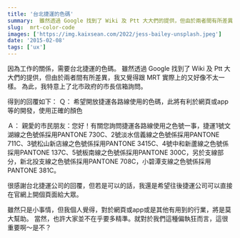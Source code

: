 ```yaml
---
title: '台北捷運的色碼'
summary:  雖然透過 Google 找到了 Wiki 及 Ptt 大大們的提供，但由於兩者間有所差異，我又覺得跟 MRT 實際上的又好像不太一樣。為此，我特意上了北市政府的市長信箱詢問。
slug:  mrt-color-code
images: ['https://img.kaixsean.com/2022/jess-bailey-unsplash.jpeg']
date: '2015-02-08'
tags: ['ux']
---
```

因為工作的關係，需要台北捷運的色碼。
雖然透過 Google 找到了 Wiki 及 Ptt 大大們的提供，但由於兩者間有所差異，我又覺得跟 MRT 實際上的又好像不太一樣。
為此，我特意上了北市政府的市長信箱詢問。

得到的回覆如下：
Ｑ：
希望開放捷運各路線使用的色碼，此將有利於網頁或app等的開發，使用正確的顏色

Ａ：
親愛的市民朋友：您好！有關您詢問捷運各路線使用之色號一事，捷運1號文湖線之色號係採用PANTONE 730C、2號淡水信義線之色號係採用PANTONE 711C、3號松山新店線之色號係採用PANTONE 3415C、4號中和新蘆線之色號係採用PANTONE 137C、5號板南線之色號係採用PANTONE 300C，另於支線部分，新北投支線之色號係採用PANTONE 708C，小碧潭支線之色號係採用PANTONE 381C。

很感謝台北捷運公司的回覆，但若是可以的話，我還是希望往後捷運公司可以直接在官網上開個頁面給大眾。

雖然只是小事情，但我個人覺得，對於網頁或app或是其他有用到的行業，將是莫大幫助。
當然，也許大家並不在乎要多精準。就對於我們這種偏執狂而言，這很重要啊～是不？
